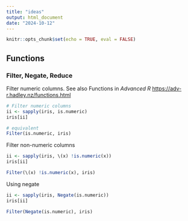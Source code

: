 ```yaml
---
title: "ideas"
output: html_document
date: "2024-10-12"
---
```


```r
knitr::opts_chunk$set(echo = TRUE, eval = FALSE)
```

## Functions

### Filter, Negate, Reduce

Filter numeric columns. See also Functions in *Advanced R* <https://adv-r.hadley.nz/functions.html>

```r
# Filter numeric columns
ii <- sapply(iris, is.numeric)
iris[ii]

# equivalent
Filter(is.numeric, iris)
```


Filter non-numeric columns

```r
ii <- sapply(iris, \(x) !is.numeric(x))
iris[ii]

Filter(\(x) !is.numeric(x), iris)
```

Using negate

```r
ii <- sapply(iris, Negate(is.numeric))
iris[ii]

Filter(Negate(is.numeric), iris)
```

